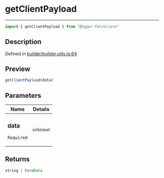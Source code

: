 

# getClientPayload

<div class="api-docs__separator" data-reactroot="">

---

</div><div class="api-docs__import" data-reactroot="">

```ts
import { getClientPayload } from "@hyper-fetch/core"
```

</div><div class="api-docs__section">

## Description

</div><div class="api-docs__description"><span class="api-docs__do-not-parse">



</span></div><p class="api-docs__definition">

Defined in [builder/builder.utils.ts:64](https://github.com/BetterTyped/hyper-fetch/blob/993719ed/packages/core/src/builder/builder.utils.ts#L64)

</p><div class="api-docs__section">

## Preview

</div><div class="api-docs__preview fn">

```ts
getClientPayload(data)
```

</div><div class="api-docs__section">

## Parameters

</div><div class="api-docs__parameters"><table><thead><tr><th>Name</th><th>Details</th></tr></thead><tbody><tr param-data="data"><td class="api-docs__param-name required">

### data 

`Required`

</td><td class="api-docs__param-type">

`unknown`

</td></tr></tbody></table></div><div class="api-docs__section">

## Returns

</div><div class="api-docs__returns">

```ts
string | FormData
```

</div>